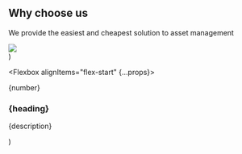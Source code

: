   <Section py="8|12|16|24" position="relative" {...props}>
    <Container>
      <Grid col="1|1|420px 1fr" gap="6|6|10">
        <Div>
          <H2 m="0" lineHeight="tight" textAlign="center|left">
            Why choose us
          </H2>
          <P fontSize="xl|2xl" mt="2" textAlign="center|left">
            We provide the easiest and cheapest solution to asset management
          </P>
          <Grid gap="4|6|8" mt="8|10|12">
            <Feature
              number="01"
              heading="Easy, Out of the Box Solution"
              description="Our system is designed to be easily set up for anyone regardless
                            of how tech-savvy they are"
            />
            <Feature
              number="02"
              heading="Better Anlytics"
              description="We provide you with simple, yet powerful analytics tools that
                            will allow you to build a more efficient business"
            />
            <Feature
              number="03"
              heading="Quality Support"
              description="We remain in close contact with our customers in order to
                            discover how they use our product and what features we can add for them."
            />
          </Grid>
        </Div>
        <Image
          src="placeholder.jpg"
          position="relative|relative|absolute"
          top="0"
          right="0"
          w="full|full|half"
          h="auto|auto|full"
        />
      </Grid>
    </Container>
  </Section>
)

  <Flexbox alignItems="flex-start" {...props}>
    <Flexbox justifyContent="center" bg="primary" size="14" rounded="full">
      <P m="0" fontSize="xl" color="white">
        {number}
      </P>
    </Flexbox>
    <Div flex="1" ml="6">
      <H3 fontSize="lg|xl|2xl" m="0">
        {heading}
      </H3>
      <P fontSize="md" mt="2">
        {description}
      </P>
    </Div>
  </Flexbox>
)
